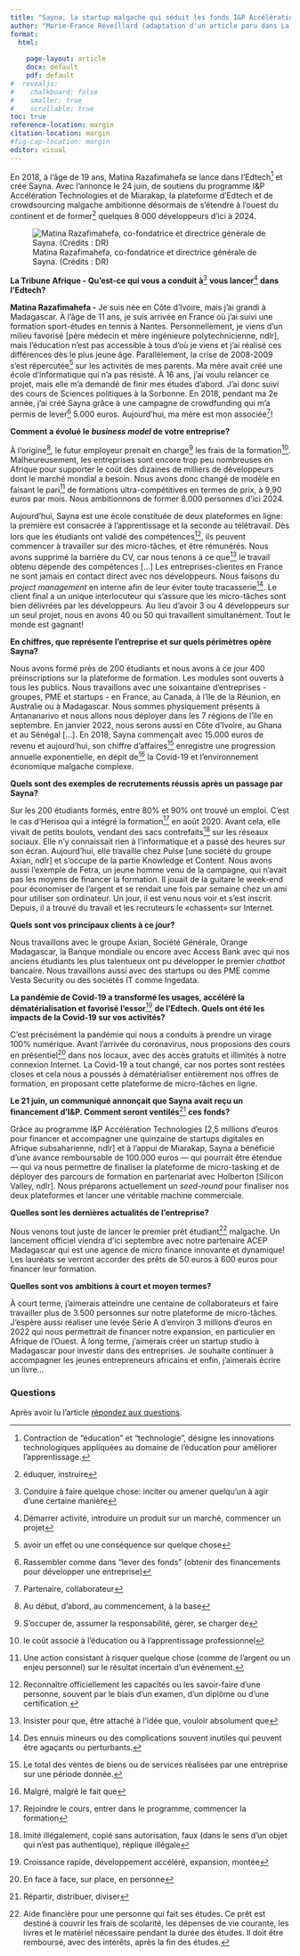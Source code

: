 ```yaml
---
title: "Sayna, la startup malgache qui séduit les fonds I&P Accélération Technologies et Miarakap"
author: "Marie-France Réveillard (adaptation d'un article paru dans La Tribune Afrique)"
format: 
  html: 
    
    page-layout: article
    docx: default
    pdf: default
#  revealjs: 
#    chalkboard: false
#    smaller: true
#    scrollable: true
toc: true
reference-location: margin
citation-location: margin
#fig-cap-location: margin
editor: visual
---
```


En 2018, à l'âge de 19 ans, Matina Razafimahefa se lance dans l'Edtech[^1] et crée Sayna. Avec l'annonce le 24 juin, de soutiens du programme I&P Accélération Technologies et de Miarakap, la plateforme d'Edtech et de crowdsourcing malgache ambitionne désormais de s'étendre à l'ouest du continent et de former[^2] quelques 8 000 développeurs d'ici à 2024.

[^1]: Contraction de "éducation" et "technologie", désigne les innovations technologiques appliquées au domaine de l'éducation pour améliorer l'apprentissage.

[^2]: éduquer, instruire

![Matina Razafimahefa, co-fondatrice et directrice générale de Sayna. (Crédits : DR)](matina-razafimahefa.jpg)

**La Tribune Afrique - Qu'est-ce qui vous a conduit à**[^3] **vous lancer**[^4] **dans l'Edtech?**

[^3]: Conduire à faire quelque chose: inciter ou amener quelqu'un à agir d'une certaine manière

[^4]: Démarrer activité, introduire un produit sur un marché, commencer un projet

**Matina Razafimahefa -** Je suis née en Côte d'Ivoire, mais j'ai grandi à Madagascar. À l'âge de 11 ans, je suis arrivée en France où j'ai suivi une formation sport-études en tennis à Nantes. Personnellement, je viens d'un milieu favorisé \[père médecin et mère ingénieure polytechnicienne, ndlr\], mais l'éducation n'est pas accessible à tous d'où je viens et j'ai réalisé ces différences dès le plus jeune âge. Parallèlement, la crise de 2008-2009 s'est répercutée[^5] sur les activités de mes parents. Ma mère avait créé une école d'informatique qui n'a pas résisté. À 16 ans, j'ai voulu relancer ce projet, mais elle m'a demandé de finir mes études d'abord. J'ai donc suivi des cours de Sciences politiques à la Sorbonne. En 2018, pendant ma 2e année, j'ai créé Sayna grâce à une campagne de crowdfunding qui m'a permis de lever[^6] 5.000 euros. Aujourd'hui, ma mère est mon associée[^7]!

[^5]: avoir un effet ou une conséquence sur quelque chose

[^6]: Rassembler comme dans "lever des fonds" (obtenir des financements pour développer une entreprise)

[^7]: Partenaire, collaborateur

**Comment a évolué le *business model* de votre entreprise?**

À l'origine[^8], le futur employeur prenait en charge[^9] les frais de la formation[^10]. Malheureusement, les entreprises sont encore trop peu nombreuses en Afrique pour supporter le coût des dizaines de milliers de développeurs dont le marché mondial a besoin. Nous avons donc changé de modèle en faisant le pari[^11] de formations ultra-compétitives en termes de prix, à 9,90 euros par mois. Nous ambitionnons de former 8.000 personnes d'ici 2024.

[^8]: Au début, d'abord, au commencement, à la base

[^9]: S'occuper de, assumer la responsabilité, gérer, se charger de

[^10]: le coût associé à l'éducation ou à l'apprentissage professionnel

[^11]: Une action consistant à risquer quelque chose (comme de l'argent ou un enjeu personnel) sur le résultat incertain d'un événement.

Aujourd'hui, Sayna est une école constituée de deux plateformes en ligne: la première est consacrée à l'apprentissage et la seconde au télétravail. Dès lors que les étudiants ont validé des compétences[^12], ils peuvent commencer à travailler sur des micro-tâches, et être rémunérés. Nous avons supprimé la barrière du CV, car nous tenons à ce que[^13] le travail obtenu dépende des compétences \[...\] Les entreprises-clientes en France ne sont jamais en contact direct avec nos développeurs. Nous faisons du *project management* en interne afin de leur éviter toute tracasserie[^14]. Le client final a un unique interlocuteur qui s'assure que les micro-tâches sont bien délivrées par les développeurs. Au lieu d'avoir 3 ou 4 développeurs sur un seul projet, nous en avons 40 ou 50 qui travaillent simultanément. Tout le monde est gagnant!

[^12]: Reconnaître officiellement les capacités ou les savoir-faire d'une personne, souvent par le biais d'un examen, d'un diplôme ou d'une certification.

[^13]: Insister pour que, être attaché à l'idée que, vouloir absolument que

[^14]: Des ennuis mineurs ou des complications souvent inutiles qui peuvent être agaçants ou perturbants.

**En chiffres, que représente l'entreprise et sur quels périmètres opère Sayna?**

Nous avons formé près de 200 étudiants et nous avons à ce jour 400 préinscriptions sur la plateforme de formation. Les modules sont ouverts à tous les publics. Nous travaillons avec une soixantaine d'entreprises - groupes, PME et startups - en France, au Canada, à l'île de la Réunion, en Australie ou à Madagascar. Nous sommes physiquement présents à Antananarivo et nous allons nous déployer dans les 7 régions de l'île en septembre. En janvier 2022, nous serons aussi en Côte d'Ivoire, au Ghana et au Sénégal \[...\]. En 2018, Sayna commençait avec 15.000 euros de revenu et aujourd'hui, son chiffre d'affaires[^15] enregistre une progression annuelle exponentielle, en dépit de[^16] la Covid-19 et l'environnement économique malgache complexe.

[^15]: Le total des ventes de biens ou de services réalisées par une entreprise sur une période donnée.

[^16]: Malgré, malgré le fait que

**Quels sont des exemples de recrutements réussis après un passage par Sayna?**

Sur les 200 étudiants formés, entre 80% et 90% ont trouvé un emploi. C'est le cas d'Herisoa qui a intégré la formation[^17] en août 2020. Avant cela, elle vivait de petits boulots, vendant des sacs contrefaits[^18] sur les réseaux sociaux. Elle n'y connaissait rien à l'informatique et a passé des heures sur son écran. Aujourd'hui, elle travaille chez Pulse \[une société du groupe Axian, ndlr\] et s'occupe de la partie Knowledge et Content. Nous avons aussi l'exemple de Fetra, un jeune homme venu de la campagne, qui n'avait pas les moyens de financer la formation. Il jouait de la guitare le week-end pour économiser de l'argent et se rendait une fois par semaine chez un ami pour utiliser son ordinateur. Un jour, il est venu nous voir et s'est inscrit. Depuis, il a trouvé du travail et les recruteurs le «chassent» sur Internet.

[^17]: Rejoindre le cours, entrer dans le programme, commencer la formation

[^18]: Imité illégalement, copié sans autorisation, faux (dans le sens d'un objet qui n'est pas authentique), réplique illégale

**Quels sont vos principaux clients à ce jour?**

Nous travaillons avec le groupe Axian, Société Générale, Orange Madagascar, la Banque mondiale ou encore avec Access Bank avec qui nos anciens étudiants les plus talentueux ont pu développer le premier *chatbot* bancaire. Nous travaillons aussi avec des startups ou des PME comme Vesta Security ou des sociétés IT comme Ingedata.

**La pandémie de Covid-19 a transformé les usages, accéléré la dématérialisation et favorisé l'essor**[^19] **de l'Edtech. Quels ont été les impacts de la Covid-19 sur vos activités?**

[^19]: Croissance rapide, développement accéléré, expansion, montée

C'est précisément la pandémie qui nous a conduits à prendre un virage 100% numérique. Avant l'arrivée du coronavirus, nous proposions des cours en présentiel[^20] dans nos locaux, avec des accès gratuits et illimités à notre connexion Internet. La Covid-19 a tout changé, car nos portes sont restées closes et cela nous a poussés à dématérialiser entièrement nos offres de formation, en proposant cette plateforme de micro-tâches en ligne.

[^20]: En face à face, sur place, en personne

**Le 21 juin, un communiqué annonçait que Sayna avait reçu un financement d'I&P. Comment seront ventilés**[^21] **ces fonds?**

[^21]: Répartir, distribuer, diviser

Grâce au programme I&P Accélération Technologies \[2,5 millions d'euros pour financer et accompagner une quinzaine de startups digitales en Afrique subsaharienne, ndlr\] et à l'appui de Miarakap, Sayna a bénéficié d'une avance remboursable de 100.000 euros — qui pourrait être étendue — qui va nous permettre de finaliser la plateforme de micro-tasking et de déployer des parcours de formation en partenariat avec Holberton \[Silicon Valley, ndlr\]. Nous préparons actuellement un *seed-round* pour finaliser nos deux plateformes et lancer une véritable machine commerciale.

**Quelles sont les dernières actualités de l'entreprise?**

Nous venons tout juste de lancer le premier prêt étudiant[^22] malgache. Un lancement officiel viendra d'ici septembre avec notre partenaire ACEP Madagascar qui est une agence de micro finance innovante et dynamique! Les lauréats se verront accorder des prêts de 50 euros à 600 euros pour financer leur formation.

[^22]: Aide financière pour une personne qui fait ses études. Ce prêt est destiné à couvrir les frais de scolarité, les dépenses de vie courante, les livres et le matériel nécessaire pendant la durée des études. Il doit être remboursé, avec des intérêts, après la fin des études.

**Quelles sont vos ambitions à court et moyen termes?**

À court terme, j'aimerais atteindre une centaine de collaborateurs et faire travailler plus de 3.500 personnes sur notre plateforme de micro-tâches. J'espère aussi réaliser une levée Série A d'environ 3 millions d'euros en 2022 qui nous permettrait de financer notre expansion, en particulier en Afrique de l'Ouest. À long terme, j'aimerais créer un startup studio à Madagascar pour investir dans des entreprises. Je souhaite continuer à accompagner les jeunes entrepreneurs africains et enfin, j'aimerais écrire un livre...

### Questions

Après avoir lu l'article [répondez aux questions](https://canvas.its.virginia.edu/courses/104170/assignments/461074).

